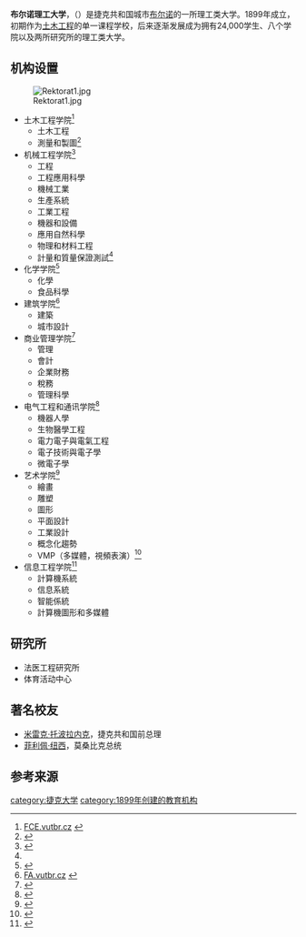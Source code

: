 {{primarysources|time=2016-08-05T11:57:06+00:00}}
{{refimprove|time=2016-08-05T11:57:06+00:00}}
{{Infobox University
 |name              = 布尔诺理工大学<br>Brno University of Technology
 |native_name       = Vysoké učení technické v Brně
 |image_name = Sign of Brno University of Technology at building in Královo Pole, Brno, Brno-City District.jpg
 |motto          = ''Sapere aude'' ([[拉丁文|拉丁文]])
 |mottoeng       = Have the courage to be wise
 |established       = 1899
 |type              = [[公立大学|公立大学]]
 |rector            = Petr Štěpánek
 |students          = 24,000
 |city              = [[布尔诺|布尔诺]]
 |country           = [[捷克共和国|捷克共和国]]
 |campus            = 城区
 |website           = http://www.vutbr.cz/en
|Logo=<!-- 檔案不存在 File:Brno BUT Logo.png ，可從英文維基百科取得 -->}}
'''布尔诺理工大学'''，（{{lang-cz|Vysoké učení technické v Brně}}）是捷克共和国城市[[布尔诺|布尔诺]]的一所理工类大学。1899年成立，初期作为[[土木工程|土木工程]]的单一课程学校，后来逐渐发展成为拥有24,000学生、八个学院以及两所研究所的理工类大学。

== 机构设置 ==
[[File:Rektorat1.jpg|thumb]]

* 土木工程学院<ref>[http://www.fce.vutbr.cz/default_en.asp FCE.vutbr.cz] {{webarchive|url=https://web.archive.org/web/20101222195126/http://www.fce.vutbr.cz/default_en.asp |date=2010-12-22 }}</ref>
**土木工程
**測量和製圖<ref name="Faculty of Civil Engineering">{{cite web|title=Faculty of Civil Engineering|url=http://www.fce.vutbr.cz/studium/programy/programy.asp|publisher=Brno University of Technology|accessdate=27 April 2011|archive-date=2019-11-16|archive-url=https://web.archive.org/web/20191116021247/https://www.fce.vutbr.cz/studium/programy/programy.asp|dead-url=no}}</ref>
* 机械工程学院<ref>{{Cite web |url=http://www.fme.vutbr.cz/index.html?lang=1 |title=FME.vutbr.cz |access-date=2016-08-05 |archive-date=2018-11-08 |archive-url=https://web.archive.org/web/20181108230046/http://www.fme.vutbr.cz/index.html?lang=1 |dead-url=no }}</ref>
**工程
**工程應用科學
**機械工業
**生產系統
**工業工程
**機器和設備
**應用自然科學
**物理和材料工程
**計量和質量保證測試<ref name="Degree Programmes in Academic Year 2010/11, Faculty of Mechanical Engineering">{{cite web|title=Degree Programmes in Academic Year 2010/11, Faculty of Mechanical Engineering|url=http://www.fme.vutbr.cz/studium/studium.html?lang=1|publisher=Brno University of Technology|accessdate=27 April 2011|archive-url=https://web.archive.org/web/20171207192341/http://www.fme.vutbr.cz/studium/studium.html?lang=1|archive-date=2017-12-07|dead-url=yes}}</ref>
* 化学学院<ref>{{Cite web |url=http://www.fch.vutbr.cz/en.html |title=FCH.vutbr.cz |access-date=2016-08-05 |archive-url=https://web.archive.org/web/20160303173654/http://www.fch.vutbr.cz/en.html |archive-date=2016-03-03 |dead-url=yes }}</ref>
**化學
**食品科學
* 建筑学院<ref>[http://www.fa.vutbr.cz/default.aspx?lang=en FA.vutbr.cz] {{webarchive|url=https://web.archive.org/web/20101210221133/http://www.fa.vutbr.cz/default.aspx?lang=en |date=2010-12-10 }}</ref>
**建築
**城市設計
* 商业管理学院<ref>{{Cite web |url=http://www.fbm.vutbr.cz/index.php/en |title=FBM.vutbr.cz |access-date=2016-08-05 |archive-date=2019-03-26 |archive-url=https://web.archive.org/web/20190326210509/https://www.fbm.vutbr.cz/index.php/en |dead-url=no }}</ref>
**管理
**會計
**企業財務
**稅務
**管理科學
* 电气工程和通讯学院<ref>{{Cite web |url=http://www.feec.vutbr.cz/fakulta/home.php.en?lang=en |title=FEEC.vutbr.cz |access-date=2016-08-05 |archive-url=https://web.archive.org/web/20160804063013/http://www.feec.vutbr.cz/fakulta/home.php.en?lang=en |archive-date=2016-08-04 |dead-url=yes }}</ref>
**機器人學
**生物醫學工程
**電力電子與電氣工程
**電子技術與電子學
**微電子學
* 艺术学院<ref>{{Cite web |url=http://www.ffa.vutbr.cz/EN/ |title=FFA.vutbr.cz |access-date=2016-08-05 |archive-date=2019-12-29 |archive-url=https://web.archive.org/web/20191229233450/http://www.ffa.vutbr.cz/en |dead-url=no }}</ref>
**繪畫
**雕塑
**圖形
**平面設計
**工業設計
**概念化趨勢
** VMP（多媒體，視頻表演）<ref name="History of The Faculty of Fine Arts">{{cite web |title=History of The Faculty of Fine Arts |url=http://www.ffa.vutbr.cz/EN/history.html |publisher=Brno University of Technology |accessdate=27 April 2011 |deadurl=yes |archiveurl=https://web.archive.org/web/20110524071305/http://www.ffa.vutbr.cz/EN/history.html |archivedate=24 May 2011 |df= }}</ref>
* 信息工程学院<ref>{{Cite web |url=http://www.fit.vutbr.cz/.en |title=FIT.butbr.cz |access-date=2016-08-05 |archive-date=2019-08-23 |archive-url=https://web.archive.org/web/20190823013536/http://www.fit.vutbr.cz/.en |dead-url=no }}</ref>
**計算機系統
**信息系統
**智能係統
**計算機圖形和多媒體

== 研究所 ==
*法医工程研究所
*体育活动中心

== 著名校友 ==
*[[米雷克·托波拉内克|米雷克·托波拉内克]]，捷克共和国前总理
*[[菲利佩·纽西|菲利佩·纽西]]，莫桑比克总统

== 参考来源 ==
{{Reflist}}

{{coord|display=title}}
{{捷克大学}}
{{欧洲高级工程教育和研究学校协会}}
{{Authority control}}

[[category:捷克大学|category:捷克大学]]
[[category:1899年创建的教育机构|category:1899年创建的教育机构]]